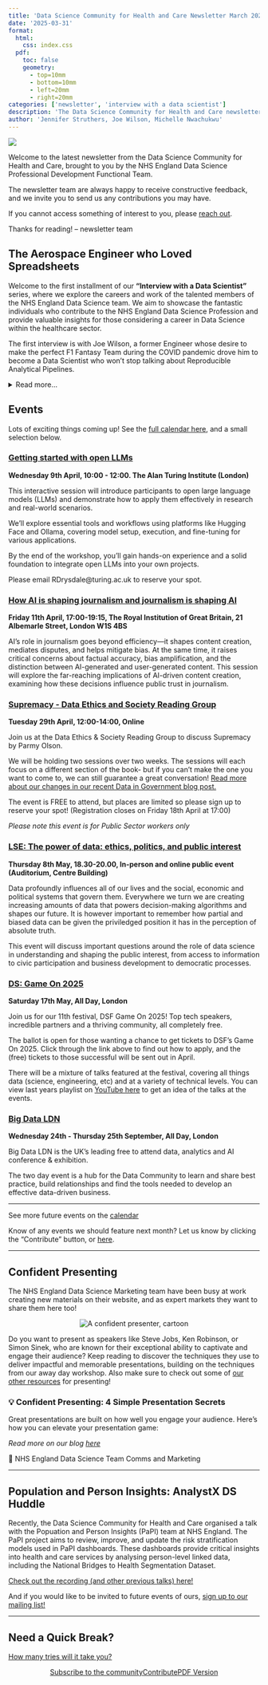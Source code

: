 ```yaml
---
title: 'Data Science Community for Health and Care Newsletter March 2025'
date: '2025-03-31'
format:
  html:
    css: index.css
  pdf:
    toc: false
    geometry: 
      - top=10mm
      - bottom=10mm
      - left=20mm
      - right=20mm
categories: ['newsletter', 'interview with a data scientist']
description: 'The Data Science Community for Health and Care newsletter for March 2025'
author: 'Jennifer Struthers, Joe Wilson, Michelle Nwachukwu'
---
```


![](../../images/banner_march.png)

Welcome to the latest newsletter from the Data Science Community for Health and Care, brought to you by the NHS England Data Science Professional Development Functional Team. 

The newsletter team are always happy to receive constructive feedback, and we invite you to send us any contributions you may have. 

If you cannot access something of interest to you, please [reach out](https://github.com/nhsengland/datascience-pd-newsletter/issues/new){target="_blank"}. 

Thanks for reading! – newsletter team 


<div class="section-heading">
# The Aerospace Engineer who Loved Spreadsheets
</div>

Welcome to the first installment of our **"Interview with a Data Scientist"** series, where we explore the careers and work of the talented members of the NHS England Data Science team. We aim to showcase the fantastic individuals who contribute to the NHS England Data Science Profession and provide valuable insights for those considering a career in Data Science within the healthcare sector.

The first interview is with Joe Wilson, a former Engineer whose desire to make the perfect F1 Fantasy Team during the COVID pandemic drove him to become a Data Scientist who won't stop talking about Reproducible Analytical Pipelines.

<details>
  <summary>Read more...</summary>

  ## How did you end up in data science at the NHS? What did you do before, and what really sparked your interest in this field?

  My journey to data science at the NHS is a blend of engineering roots, a pandemic pivot, and a strong personal connection to healthcare.

  My academic background began with an Integrated Master's in Aerospace Engineering. I was captivated by the problem-solving inherent in understanding how complex systems, particularly aircraft, function. This fascination with engineering persists, as evidenced by my continued interest in aerospace content.

  A pivotal moment that hinted at my future direction occurred during a second-year Business Simulation module. We were tasked with managing car companies within a simulated European market. I developed a comprehensive spreadsheet to optimise production, enabling us to create cost-effective cars with popular features. I would go on to make many more spreadsheets, including one that calculated my mark margins for upcoming exams to allow me to still graduate with first class honours.

  Following graduation, I joined a small engineering firm, where I contributed to the development of control software for automated test rigs. We built custom rigs to test components like aircraft actuators and truck brake assemblies, using the visual programming language LabVIEW. This involved wiring code sections together, and I still recognise LabVIEW's distinctive interface in various applications, including airport airbridge controls.

  Unfortunately, I lost my job around the onset of the COVID-19 pandemic, coinciding with a severe contraction of the job market. During the lockdown, I used the time to learn Python, which sparked a realisation that I wanted to pursue a career in data science. While I'd always enjoyed numbers, spreadsheets, problem-solving, and programming, the pandemic provided the catalyst to connect these interests.

  I enrolled in a Data Science conversion Master's program at Loughborough University, joining the inaugural cohort of the degree. The decision to apply to the NHS was deeply personal. My father was a GP and healthcare consultant, and my then-girlfriend (now wife), was training to be a doctor. The NHS's mission resonated with me, and I discovered the NHS Digital Graduate Scheme. I applied and was fortunate enough to be accepted.

  I began my role at the NHS just two weeks after submitting my Master's project.

  ## Once you joined the NHS, what was that experience like? What different roles and teams have you been a part of, and how have they shaped your career?

  Joining the NHS was a real whirlwind, but in the best way possible! I've been here for three years now, starting at NHS Digital and then transitioning into NHS England after the merger. My first two years were spent on the NHS Digital Graduate Scheme, and since then, I've been working as a full-fledged Data Scientist.

  That Graduate Scheme was incredible. We were the first cohort of its kind, a group of just under twenty, and we kicked things off with an intense eight-week coding bootcamp. It was a fantastic bonding experience – we'd be hammering away at code and then decompressing with board games during breaks.

  My first placement on the NHS Spine project, which is this massive, intricate system connecting all sorts of different NHS systems. Because it's so complex, everyone was constantly learning, and that made it a really supportive environment for a newbie like me. Plus, I got to see firsthand what a well-oiled DevOps team looked like, which really shaped my approach moving forward, especially when I landed in the Business Intelligence Development Team.

  That team was all about building Tableau dashboards and trying to standardise things. My manager asked me to dig into the Tableau API. They had this super slow, manual process for checking dashboards, and I realised we could automate it with Python. So, I built a proof-of-concept testing framework, which was a great chance to put my NHS Spine lessons to work in a totally different area.

  My final placement was with the Reproducible Analytical Pipelines (RAP) Squad. We were all about promoting good coding practices for analytics and helping teams automate their workflows. Basically, we were bringing in the best of data and software engineering into the data science and analytics space. In that role, I got to write articles, create training guides, and even run workshops. We also did these 'Engagements' with other analytical teams, helping them improve their processes. After a year, I passed my end-of-scheme interview and got promoted to a Band 7 Data Scientist, staying with the RAP Squad and leading those Engagements.

  More recently, I moved to the National Secure Data Environment Service Team, or the SDE Data Wranglers. We make sure researchers get the right, pseudonymised data. While there, I also got to work on a side project developing an ML-powered tool to detect potentially sensitive information in huge datasets. It was a fun challenge, working with Docker containers, PySpark, and figuring out how to deploy ML models in a clustered computing environment.

  Overall, it's been a really varied and rewarding experience. Each role has built on the last, and I've learned so much about the NHS and the power of data.

  ## What are you currently working on? Are there any projects that you're particularly excited about, or that you feel are making a real difference? What impact are you having?

  Right now, I'm embedded within an analytical team focused on commissioning specialised NHS services. It's a really interesting area, and I'm helping them boost their Reproducible Analytical Pipelines (RAP) compliance, automate some of their manual processes, and bring in some Python expertise to diversify their toolkit.

  One project I'm particularly excited about is automating their monthly reporting. We've managed to cut the processing time from a week down to just a few minutes, which is a huge win! It's incredibly rewarding to free up my colleagues' time, allowing them to focus on more impactful, data-driven insights rather than repetitive tasks.

  I'm also personally driven to achieve something new for me; building a pipeline that meets [Gold RAP compliance](https://nhsdigital.github.io/rap-community-of-practice/introduction_to_RAP/levels_of_RAP/) standard; essentially, a fully automated and packaged analytical process. We're facing some interesting challenges, but I'm confident that overcoming them will pave the way for more efficient and robust projects in the future.

  ## If you could give someone just starting out in data science a few pieces of advice, what would they be? And what resources have you found particularly helpful along the way that you can share?

  If I could give some advice to someone starting out in data science, I'd say:

  * **Consider a conversion master's if it's feasible.** Mine was a game-changer. It accelerated my learning so much, and it gave me a strong portfolio to show potential employers right away.
  * **Dive into online resources, but don't get lost in them.** There's a wealth of information out there! [Kaggle Learn](https://www.kaggle.com/learn/python) is a fantastic starting point.
  * **Master Git and GitHub.** Seriously, this is crucial. I even helped create a [workshop](https://www.youtube.com/watch?v=wOk7wDsHD8o) for the NHS-R Community and some [training materials](https://nhsdigital.github.io/rap-community-of-practice/training_resources/git/introduction-to-git/) on it, which you can find on the [RAP Community of Practice](https://nhsdigital.github.io/rap-community-of-practice/) website. Learning Git and GitHub will also allow you to use GitHub codespaces, and avoid the pain of setting up your local environment.
  * **Don't just stick to tutorials.** It's easy to get stuck in tutorial hell. Find a simple, personal project that excites you. Mine was building a tool to optimise my Fantasy F1 team. Passion projects are a great way to build a portfolio and showcase your skills.

  Basically, combine structured learning with practical application, and don't be afraid to explore your own interests!
</details> 


<div class="section-heading"> 
# Events
 </div>

Lots of exciting things coming up! See the [full calendar here](https://future.nhs.uk/DataAnalytics/view?objectID=861745){target="_blank"}, and a small selection below.

### [Getting started with open LLMs](https://www.turing.ac.uk/events/getting-started-open-llms){target="_blank"}
**Wednesday 9th April, 10:00 - 12:00. The Alan Turing Institute (London)**

This interactive session will introduce participants to open large language models (LLMs) and demonstrate how to apply them effectively in research and real-world scenarios.

We'll explore essential tools and workflows using platforms like Hugging Face and Ollama, covering model setup, execution, and fine-tuning for various applications.

By the end of the workshop, you'll gain hands-on experience and a solid foundation to integrate open LLMs into your own projects.

Please email RDrysdale@turing.ac.uk to reserve your spot.

### [How AI is shaping journalism and journalism is shaping AI](https://www.turing.ac.uk/events/how-ai-shaping-journalism-and-journalism-shaping-ai){target="_blank"}
**Friday 11th April, 17:00-19:15, The Royal Institution of Great Britain, 21 Albemarle Street, London W1S 4BS**

AI’s role in journalism goes beyond efficiency—it shapes content creation, mediates disputes, and helps mitigate bias. At the same time, it raises critical concerns about factual accuracy, bias amplification, and the distinction between AI-generated and user-generated content. This session will explore the far-reaching implications of AI-driven content creation, examining how these decisions influence public trust in journalism.


### [Supremacy - Data Ethics and Society Reading Group](https://www.tickettailor.com/events/dataethics/1549481/r/nhsteams){target="_blank"}
**Tuesday 29th April, 12:00-14:00, Online**

Join us at the Data Ethics & Society Reading Group to discuss Supremacy by Parmy Olson. 

We will be holding two sessions over two weeks. The sessions will each focus on a different section of the book- but if you can't make the one you want to come to, we can still guarantee a great conversation! [Read more about our changes in our recent Data in Government blog post.](https://dataingovernment.blog.gov.uk/2025/02/17/data-ethics-and-society-join-the-conversation-in-2025/){target="_blank"}

The event is FREE to attend, but places are limited so please sign up to reserve your spot! (Registration closes on Friday 18th April at 17:00)

*Please note this event is for Public Sector workers only*


### [LSE: The power of data: ethics, politics, and public interest](https://www.lse.ac.uk/Events/2025/05/202505081830/data-ethics-politics-and-public-interest?_gl=1*rwgszb*_gcl_au*MTc0NDU0NDcyNC4xNzM4NTkyNjk3*_ga*MjE2MDg0MDMzLjE3Mzg1OTI2OTI.*_ga_LWTEVFESYX*MTc0MDk5NDcxNS42OS4xLjE3NDA5OTgzNzQuMjkuMC4w){target="_blank"}
**Thursday 8th May, 18.30-20.00, In-person and online public event (Auditorium, Centre Building)**

Data profoundly influences all of our lives and the social, economic and political systems that govern them. Everywhere we turn we are creating increasing amounts of data that powers decision-making algorithms and shapes our future. It is however important to remember how partial and biased data can be given the priviledged position it has in the perception of absolute truth. 

This event will discuss important questions around the role of data science in understanding and shaping the public interest, from access to information to civic participation and business development to democratic processes.


### [DS: Game On 2025](https://datasciencefestival.com/event/dsf-game-on-2025/){target="_blank"}
**Saturday 17th May, All Day, London**

Join us for our 11th festival, DSF Game On 2025! Top tech speakers, incredible partners and a thriving community, all completely free. 

The ballot is open for those wanting a chance to get tickets to DSF's Game On 2025. Click through the link above to find out how to apply, and the (free) tickets to those successful will be sent out in April.

There will be a mixture of talks featured at the festival, covering all things data (science, engineering, etc) and at a variety of technical levels. You can view last years playlist on [YouTube here](https://www.youtube.com/playlist?list=PLwzX3WM0AfxopbhVhGCA373Xk-7wNhLfq){target="_blank"} to get an idea of the talks at the events.


### [Big Data LDN](https://www.bigdataldn.com/en-gb.html){target="_blank"}
**Wednesday 24th - Thursday 25th September, All Day, London**

Big Data LDN is the UK’s leading free to attend data, analytics and AI conference & exhibition.

The two day event is a hub for the Data Community to learn and share best practice, build relationships and find the tools needed to develop an effective data-driven business.


___

See more future events on the [calendar](https://future.nhs.uk/DataAnalytics/view?objectID=861745){target="_blank"}

Know of any events we should feature next month? Let us know by clicking the "Contribute" button, or [here](https://github.com/nhsengland/datascience-pd-newsletter/issues/new?assignees=&labels=&projects=&template=suggest-some-newsletter-content-.md&title=){target="_blank"}.

___


<div class="section-heading">
# Confident Presenting
</div>

The NHS England Data Science Marketing team have been busy at work creating new materials on their website, and as expert markets they want to share them here too!

<div style="text-align: center;">
  <img src="confident_presenting.png" alt="A confident presenter, cartoon">
</div>


Do you want to present as speakers like Steve Jobs, Ken Robinson, or Simon Sinek, who are known for their exceptional ability to captivate and engage their audience? Keep reading to discover the techniques they use to deliver impactful and memorable presentations, building on the techniques from our away day workshop. Also make sure to check out some of [our other resources](https://github.com/user-attachments/files/19533717/C.M_.Presentation.Guide-v28-20250331_111607.pdf) for presenting!
 
### 💡 **Confident Presenting: 4 Simple Presentation Secrets**
Great presentations are built on how well you engage your audience. Here’s how you can elevate your presentation game:
 
_Read more on our blog [here](https://nhsengland.github.io/datascience/articles/2025/03/31/presentation-in-NHSE/)_
 
📢 NHS England Data Science Team Comms and Marketing

___

<div class="section-heading">
# Population and Person Insights: AnalystX DS Huddle
</div>


Recently, the Data Science Community for Health and Care organised a talk with the Popuation and Person Insights (PaPI) team at NHS England. The PaPI project aims to review, improve, and update the risk stratification models used in PaPI dashboards. These dashboards provide critical insights into health and care services by analysing person-level linked data, including the National Bridges to Health Segmentation Dataset.

[Check out the recording (and other previous talks) here!](https://future.nhs.uk/DataAnalytics/view?objectID=56936784){target="_blank"}

And if you would like to be invited to future events of ours, [sign up to our mailing list!](https://forms.office.com/pages/responsepage.aspx?id=slTDN7CF9UeyIge0jXdO48pr_29hyJFKpCZ7SYYvjeFUNUVPMUk0STlDRlJMNklIWEI3V0NZVTZXVS4u&route=shorturl){target="_blank"}


___


<div class="section-heading">
# Need a Quick Break?
</div>

[How many tries will it take you?](https://mywordle.strivemath.com/?word=afirc){target="_blank"}



<div style="text-align: center;">

[Subscribe to the community](https://forms.office.com/pages/responsepage.aspx?id=slTDN7CF9UeyIge0jXdO48pr_29hyJFKpCZ7SYYvjeFUNUVPMUk0STlDRlJMNklIWEI3V0NZVTZXVS4u&route=shorturl){.btn-action-primary .btn-action .btn .btn-success .btn-lg role="button"}[Contribute](https://github.com/nhsengland/datascience-pd-newsletter/issues/new?assignees=&labels=&projects=&template=suggest-some-newsletter-content-.md&title=){.btn-action-primary .btn-action .btn .btn-info .btn-lg role="button" target="_blank"}[PDF Version](./newsletter.pdf){.btn-action-primary .btn-action .btn .btn-info .btn-lg role="button" target="_blank"}
</div>


